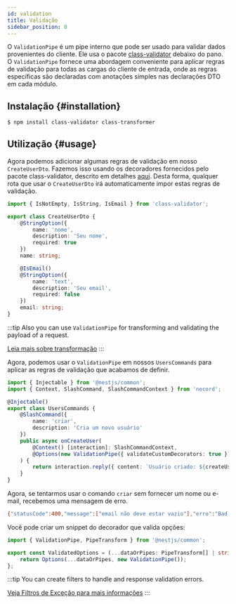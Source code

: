 ```yaml
---
id: validation
title: Validação
sidebar_position: 0
---
```


O `ValidationPipe` é um pipe interno que pode ser usado para validar dados provenientes do cliente. Ele usa o pacote [class-validator](https://github.com/typestack/class-validator) debaixo do pano. O `ValidationPipe` fornece uma abordagem conveniente para aplicar regras de validação para todas as cargas do cliente de entrada, onde as regras específicas são declaradas com anotações simples nas declarações DTO em cada módulo.

## Instalação {#installation}

```bash npm2yarn
$ npm install class-validator class-transformer
```

## Utilização {#usage}

Agora podemos adicionar algumas regras de validação em nosso `CreateUserDto`. Fazemos isso usando os decoradores fornecidos pelo pacote class-validator, descrito em detalhes [aqui](https://github.com/typestack/class-validator#validation-decorators). Desta forma, qualquer rota que usar o `CreateUserDto` irá automaticamente impor estas regras de validação.

```typescript title="src/users/dto/create-user.dto.ts"
import { IsNotEmpty, IsString, IsEmail } from 'class-validator';

export class CreateUserDto {
    @StringOption({
        name: 'nome',
        description: 'Seu nome',
        required: true
    })
    name: string;

    @IsEmail()
    @StringOption({
        name: 'text',
        description: 'Seu email',
        required: false
    })
    email: string;
}
```

:::tip
Also you can use `ValidationPipe` for transforming and validating the payload of a request.

[Leia mais sobre transformação](https://docs.nestjs.com/techniques/validation#transform-payload-objects)
:::

Agora, podemos usar o `ValidationPipe` em nossos `UsersCommands` para aplicar as regras de validação que acabamos de definir.

```typescript title="src/users/users.commands.ts"
import { Injectable } from '@nestjs/common';
import { Context, SlashCommand, SlashCommandContext } from 'necord';

@Injectable()
export class UsersCommands {
    @SlashCommand({
        name: 'criar',
        description: 'Cria um novo usuário'
    })
    public async onCreateUser(
        @Context() [interaction]: SlashCommandContext,
        @Options(new ValidationPipe({ validateCustomDecorators: true })) createUserDto: CreateUserDto
    ) {
        return interaction.reply({ content: `Usuário criado: ${createUserDto.name}` });
    }
}
```

Agora, se tentarmos usar o comando `criar` sem fornecer um nome ou e-mail, recebemos uma mensagem de erro.

```bash
{"statusCode":400,"message":["email não deve estar vazio"],"erro":"Bad Request"}
```

Você pode criar um snippet do decorador que valida opções:

```typescript title="src/decorators/validated-options.decorator.ts"
import { ValidationPipe, PipeTransform } from '@nestjs/common';

export const ValidatedOptions = (...dataOrPipes: PipeTransform[] | string) => {
    return Options(...dataOrPipes, new ValidationPipe());
};
```

:::tip
You can create filters to handle and response validation errors.

[Veja Filtros de Exceção para mais informações](https://docs.nestjs.com/exception-filters#exception-filtros)
:::
